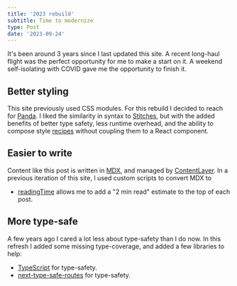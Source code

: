 ```yaml
---
title: '2023 rebuild'
subtitle: Time to modernize
type: Post
date: '2023-09-24'
---
```


It's been around 3 years since I last updated this site. A recent long-haul
flight was the perfect opportunity for me to make a start on it. A weekend
self-isolating with COVID gave me the opportunity to finish it.

## Better styling

This site previously used CSS modules. For this rebuild I decided to reach for
[Panda](https://panda-css.com/). I liked the similarity in syntax to
[Stitches](https://stitches.dev/), but with the added benefits of better type
safety, less runtime overhead, and the ability to compose style
[recipes](https://panda-css.com/docs/concepts/recipes) without coupling them to
a React component.

## Easier to write

Content like this post is written in [MDX](https://mdxjs.com/), and managed by
[ContentLayer](https://contentlayer.dev/). In a previous iteration of this site,
I used custom scripts to convert MDX to

- [readingTime](https://www.npmjs.com/package/reading-time) allows me to add a
  "2 min read" estimate to the top of each post.

## More type-safe

A few years ago I cared a lot less about type-safety than I do now. In this
refresh I added some missing type-coverage, and added a few libraries to help:

- [TypeScript](https://www.typescriptlang.org/) for type-safety.
- [next-type-safe-routes](#) for type-safety.
